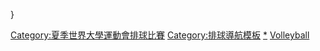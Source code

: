 {{Navbox
|name = 夏季世界大學運動會排球比賽
|title = 夏季世界大學生運動會排球比賽
|state = {{{state|autocollapse}}}
|listclass = hlist
|titlestyle = background:#BFD7FF;
|imageleft = [[File:Volleyball (indoor) pictogram.svg|50px]]
|list1=
* [[1959年夏季世界大學生運動會排球比賽|1959]]
* [[1961年夏季世界大學生運動會排球比賽|1961]]
* [[1963年夏季世界大學生運動會排球比賽|1963]]
* [[1965年夏季世界大學生運動會排球比賽|1965]]
* [[1967年夏季世界大學生運動會排球比賽|1967]]
* [[1970年夏季世界大學生運動會排球比賽|1970]]
* [[1973年夏季世界大學生運動會排球比賽|1973]]
* <span style="color:#aaa">1975</span>
* [[1977年夏季世界大學生運動會排球比賽|1977]]
* [[1979年夏季世界大學生運動會排球比賽|1979]]
* [[1981年夏季世界大學生運動會排球比賽|1981]]
* [[1983年夏季世界大學生運動會排球比賽|1983]]
* [[1985年夏季世界大學生運動會排球比賽|1985]]
* [[1987年夏季世界大學生運動會排球比賽|1987]]
* <span style="color:#aaa">1989</span>
* [[1991年夏季世界大學生運動會排球比賽|1991]]
* [[1993年夏季世界大學生運動會排球比賽|1993]]
* [[1995年夏季世界大學生運動會排球比賽|1995]]
* [[1997年夏季世界大學生運動會排球比賽|1997]]
* [[1999年夏季世界大學生運動會排球比賽|1999]]
* [[2001年夏季世界大學生運動會排球比賽|2001]]
* [[2003年夏季世界大學生運動會排球比賽|2003]]
* [[2005年夏季世界大學生運動會排球比賽|2005]]
* [[2007年夏季世界大學生運動會排球比賽|2007]]
* [[2009年夏季世界大學生運動會排球比賽|2009]]
* [[2011年夏季世界大學生運動會排球比賽|2011]]
* [[2013年夏季世界大學生運動會排球比賽|2013]]
* [[2015年夏季世界大學生運動會排球比賽|2015]]
* [[2017年夏季世界大學生運動會排球比賽|2017]]
* [[2019年夏季世界大學生運動會排球比賽|2019]]
}}<includeonly>[[Category:夏季世界大學運動會排球比賽‎]]</includeonly><noinclude>
{{collapsible option}}}
[[Category:排球導航模板]]
[[Category:夏季世界大學運動會排球比賽‎|*]]
[[Category:世界大學運動會導航模板|Volleyball]]
</noinclude>